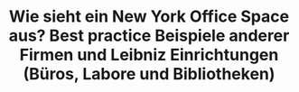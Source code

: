 ---
title: Wie sieht ein New York Office Space aus? Best practice Beispiele anderer Firmen und Leibniz Einrichtungen (Büros, Labore und Bibliotheken)
order: 4
---